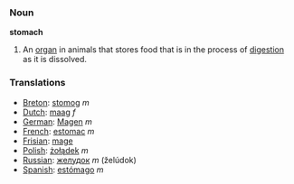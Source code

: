 === Noun ===

'''stomach'''

#An [[organ]] in animals that stores food that is in the process of [[digestion]] as it is dissolved.

=== Translations ===
*[[Breton]]: [[stomog]] ''m''
*[[Dutch]]: [[maag]] ''f''
*[[German]]: [[Magen]] ''m''
*[[French]]: [[estomac]] ''m''
*[[Frisian]]: [[mage]]
*[[Polish]]: [[żołądek]] ''m''
*[[Russian]]: [[желудок]] ''m'' (želúdok)
*[[Spanish]]: [[estómago]] ''m''